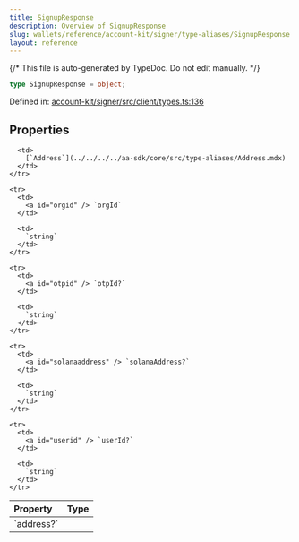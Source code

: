 ```yaml
---
title: SignupResponse
description: Overview of SignupResponse
slug: wallets/reference/account-kit/signer/type-aliases/SignupResponse
layout: reference
---
```


{/* This file is auto-generated by TypeDoc. Do not edit manually. */}

```ts
type SignupResponse = object;
```

Defined in: [account-kit/signer/src/client/types.ts:136](https://github.com/alchemyplatform/aa-sdk/blob/0cc60e9f694c242d91befdaa2f26cdec3ee389c5/account-kit/signer/src/client/types.ts#L136)

## Properties

<table>
  <thead>
    <tr>
      <th align="left">Property</th>
      <th align="left">Type</th>
    </tr>
  </thead>

  <tbody>
    <tr>
      <td>
        <a id="address" /> `address?`
      </td>

      <td>
        [`Address`](../../../../aa-sdk/core/src/type-aliases/Address.mdx)
      </td>
    </tr>

    <tr>
      <td>
        <a id="orgid" /> `orgId`
      </td>

      <td>
        `string`
      </td>
    </tr>

    <tr>
      <td>
        <a id="otpid" /> `otpId?`
      </td>

      <td>
        `string`
      </td>
    </tr>

    <tr>
      <td>
        <a id="solanaaddress" /> `solanaAddress?`
      </td>

      <td>
        `string`
      </td>
    </tr>

    <tr>
      <td>
        <a id="userid" /> `userId?`
      </td>

      <td>
        `string`
      </td>
    </tr>

  </tbody>
</table>
